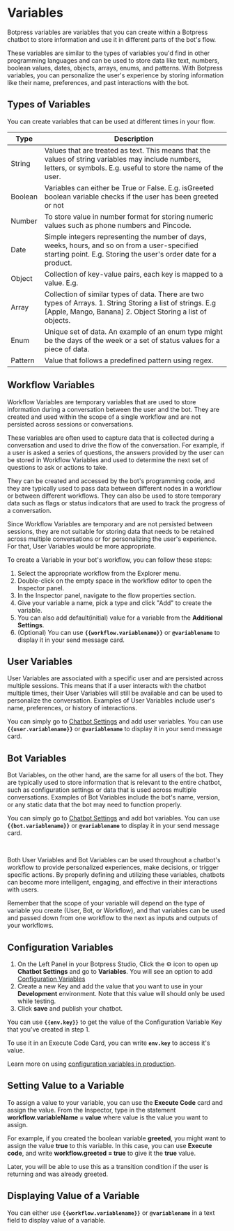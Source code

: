 # Variables

Botpress variables are variables that you can create within a Botpress chatbot to store information and use it in different parts of the bot's flow. 

These variables are similar to the types of variables you'd find in other programming languages and can be used to store data like text, numbers, boolean values, dates, objects, arrays, enums, and patterns. With Botpress variables, you can personalize the user's experience by storing information like their name, preferences, and past interactions with the bot.

## Types of Variables

You can create variables that can be used at different times in your flow.

| Type | Description |
| ---- | ----------- |
| String | Values that are treated as text. This means that the values of string variables may include numbers, letters, or symbols. E.g. useful to store the name of the user. |
| Boolean | Variables can either be True or False. E.g. isGreeted boolean variable checks if the user has been greeted or not |
| Number | To store value in number format for storing numeric values such as phone numbers and Pincode. |
| Date | Simple integers representing the number of days, weeks, hours, and so on from a user-specified starting point. E.g. Storing the user's order date for a product. |
| Object | Collection of key-value pairs, each key is mapped to a value. E.g. |
| Array | Collection of similar types of data. There are two types of Arrays. 1. String Storing a list of strings. E.g [Apple, Mango, Banana] 2. Object Storing a list of objects. |
| Enum | Unique set of data. An example of an enum type might be the days of the week or a set of status values for a piece of data. |
| Pattern | Value that follows a predefined pattern using regex. |


## Workflow Variables

Workflow Variables are temporary variables that are used to store information during a conversation between the user and the bot. They are created and used within the scope of a single workflow and are not persisted across sessions or conversations.

These variables are often used to capture data that is collected during a conversation and used to drive the flow of the conversation. For example, if a user is asked a series of questions, the answers provided by the user can be stored in Workflow Variables and used to determine the next set of questions to ask or actions to take.

They can be created and accessed by the bot's programming code, and they are typically used to pass data between different nodes in a workflow or between different workflows. They can also be used to store temporary data such as flags or status indicators that are used to track the progress of a conversation.

Since Workflow Variables are temporary and are not persisted between sessions, they are not suitable for storing data that needs to be retained across multiple conversations or for personalizing the user's experience. For that, User Variables would be more appropriate.

To create a Variable in your bot's workflow, you can follow these steps:

1. Select the appropriate workflow from the Explorer menu.
2. Double-click on the empty space in the workflow editor to open the Inspector panel.
3. In the Inspector panel, navigate to the flow properties section.
4. Give your variable a name, pick a type and click "Add" to create the variable.
5. You can also add default(initial) value for a variable from the **Additional Settings**.
6. (Optional) You can use **`{{workflow.variablename}}`** or **`@variablename`** to display it in your send message card.

## User Variables

User Variables are associated with a specific user and are persisted across multiple sessions. This means that if a user interacts with the chatbot multiple times, their User Variables will still be available and can be used to personalize the conversation. Examples of User Variables include user's name, preferences, or history of interactions.

You can simply go to [Chatbot Settings](../../studio/chatbot-settings/#user-variables) and add user variables. You can use **`{{user.variablename}}`** or **`@variablename`** to display it in your send message card.

## Bot Variables

Bot Variables, on the other hand, are the same for all users of the bot. They are typically used to store information that is relevant to the entire chatbot, such as configuration settings or data that is used across multiple conversations. Examples of Bot Variables include the bot's name, version, or any static data that the bot may need to function properly.

You can simply go to [Chatbot Settings](../../studio/chatbot-settings/#bot-variables) and add bot variables. You can use **`{{bot.variablename}}`** or **`@variablename`** to display it in your send message card.

<br />

Both User Variables and Bot Variables can be used throughout a chatbot's workflow to provide personalized experiences, make decisions, or trigger specific actions. By properly defining and utilizing these variables, chatbots can become more intelligent, engaging, and effective in their interactions with users.


Remember that the scope of your variable will depend on the type of variable you create (User, Bot, or Workflow), and that variables can be used and passed down from one workflow to the next as inputs and outputs of your workflows.

## Configuration Variables

1. On the Left Panel in your Botpress Studio, Click the ⚙️ icon to open up **Chatbot Settings** and go to **Variables**. You will see an option to add [Configuration Variables]()
2. Create a new Key and add the value that you want to use in your **Development** environment. Note that this value will should only be used while testing.
3. Click **save** and publish your chatbot.

You can use **`{{env.key}}`** to get the value of the Configuration Variable Key that you've created in step 1.

To use it in an Execute Code Card, you can write **`env.key`** to access it's value.

Learn more on using [configuration variables in production](../../admin-dashboard/config-variables/#3-env-keys-in-production).

## Setting Value to a Variable

To assign a value to your variable, you can use the **Execute Code** card and assign the value. From the Inspector, type in the statement **workflow.variableName = value** where value is the value you want to assign.

For example, if you created the boolean variable **greeted**, you might want to assign the value **true** to this variable. In this case, you can use **Execute code**, and write **workflow.greeted = true** to give it the **true** value.

Later, you will be able to use this as a transition condition if the user is returning and was already greeted.

## Displaying Value of a Variable

You can either use **`{{workflow.variablename}}`** or **`@variablename`** in a text field to display value of a variable.


